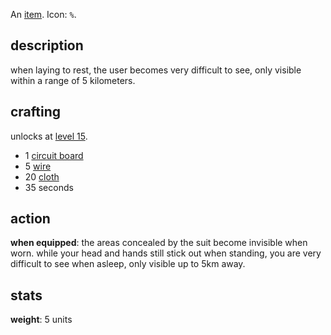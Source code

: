 An [[items|item]]. Icon: <code><nowiki>%</nowiki></code>.

== description ==

when laying to rest, the user becomes very difficult to see, only visible within a range of 5 kilometers.

== crafting ==

unlocks at [[level 15]].

* 1 [[circuit board]]
* 5 [[wire]]
* 20 [[cloth]]
* 35 seconds

== action ==

'''when equipped''': the areas concealed by the suit become invisible when worn. while your head and hands still stick out when standing, you are very difficult to see when asleep, only visible up to 5km away.

== stats ==

'''weight''': 5 units